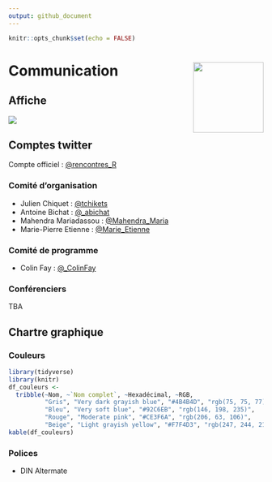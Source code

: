 ```yaml
---
output: github_document
---
```


```r
knitr::opts_chunk$set(echo = FALSE)
```

# Communication <a href='http://paris2021.rencontresr.fr'><img src='img/hex_rr2020.png' align="right" height="139" /></a>


## Affiche

<img src='img/affiche_rr_2020.png' align="center">

## Comptes twitter 

Compte officiel : <a href='https://twitter.com/rencontres_R'>@rencontres_R</a>

### Comité d'organisation

* Julien Chiquet : <a href='https://twitter.com/tchikets'>@tchikets</a>
* Antoine Bichat : <a href='https://twitter.com/_abichat'>@_abichat</a>
* Mahendra Mariadassou : <a href='https://twitter.com/Mahendra_Maria'>@Mahendra_Maria</a>
* Marie-Pierre Etienne : <a href='https://twitter.com/Marie_Etienne'>@Marie_Etienne</a>

### Comité de programme

* Colin Fay : <a href='https://twitter.com/_ColinFay'>@_ColinFay</a>


### Conférenciers

TBA

<!-- * Colin Gillespie : <a href='https://twitter.com/csgillespie'>@csgillespie</a> -->
<!-- * Steph Locke : <a href='https://twitter.com/theStephLocke'>@theStephLocke</a> -->
<!-- * Maëlle Salmon : <a href='https://twitter.com/ma_salmon'>@ma_salmon</a> -->
<!-- * Christine Choirat : <a href='https://twitter.com/cchoirat'>@cchoirat</a> -->
<!-- * TBA -->

## Chartre graphique

### Couleurs

```r
library(tidyverse)
library(knitr)
df_couleurs <-
  tribble(~Nom, ~`Nom complet`, ~Hexadécimal, ~RGB,
          "Gris", "Very dark grayish blue", "#4B4B4D", "rgb(75, 75, 77)",
          "Bleu", "Very soft blue", "#92C6EB", "rgb(146, 198, 235)",
          "Rouge", "Moderate pink", "#CE3F6A", "rgb(206, 63, 106)",
          "Beige", "Light grayish yellow", "#F7F4D3", "rgb(247, 244, 211)")
kable(df_couleurs)
```

### Polices

* DIN Altermate

